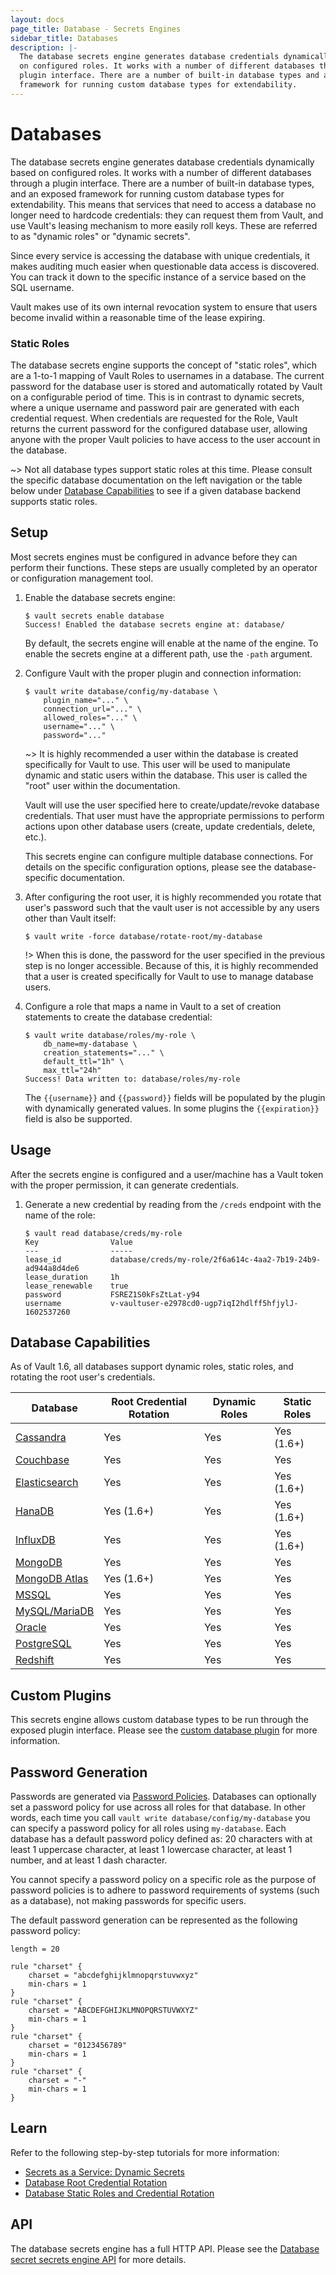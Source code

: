 ```yaml
---
layout: docs
page_title: Database - Secrets Engines
sidebar_title: Databases
description: |-
  The database secrets engine generates database credentials dynamically based
  on configured roles. It works with a number of different databases through a
  plugin interface. There are a number of built-in database types and an exposed
  framework for running custom database types for extendability.
---
```


# Databases

The database secrets engine generates database credentials dynamically based on
configured roles. It works with a number of different databases through a plugin
interface. There are a number of built-in database types, and an exposed framework
for running custom database types for extendability. This means that services
that need to access a database no longer need to hardcode credentials: they can
request them from Vault, and use Vault's leasing mechanism to more easily roll
keys. These are referred to as "dynamic roles" or "dynamic secrets".

Since every service is accessing the database with unique credentials, it makes
auditing much easier when questionable data access is discovered. You can track
it down to the specific instance of a service based on the SQL username.

Vault makes use of its own internal revocation system to ensure that users
become invalid within a reasonable time of the lease expiring.

### Static Roles

The database secrets engine supports the concept of "static roles", which are
a 1-to-1 mapping of Vault Roles to usernames in a database. The current password
for the database user is stored and automatically rotated by Vault on a
configurable period of time. This is in contrast to dynamic secrets, where a
unique username and password pair are generated with each credential request.
When credentials are requested for the Role, Vault returns the current
password for the configured database user, allowing anyone with the proper
Vault policies to have access to the user account in the database.

~> Not all database types support static roles at this time. Please consult the
specific database documentation on the left navigation or the table below under
[Database Capabilities](#database-capabilities) to see if a given database
backend supports static roles.

## Setup

Most secrets engines must be configured in advance before they can perform their
functions. These steps are usually completed by an operator or configuration
management tool.

1. Enable the database secrets engine:

   ```shell
   $ vault secrets enable database
   Success! Enabled the database secrets engine at: database/
   ```

   By default, the secrets engine will enable at the name of the engine. To
   enable the secrets engine at a different path, use the `-path` argument.

1. Configure Vault with the proper plugin and connection information:

   ```shell
   $ vault write database/config/my-database \
       plugin_name="..." \
       connection_url="..." \
       allowed_roles="..." \
       username="..." \
       password="..."
   ```

   ~> It is highly recommended a user within the database is created
      specifically for Vault to use. This user will be used to manipulate
      dynamic and static users within the database. This user is called the
      "root" user within the documentation.

   Vault will use the user specified here to create/update/revoke database
   credentials. That user must have the appropriate permissions to perform
   actions upon other database users (create, update credentials, delete, etc.).

   This secrets engine can configure multiple database connections. For details
   on the specific configuration options, please see the database-specific
   documentation.

1. After configuring the root user, it is highly recommended you rotate that user's
   password such that the vault user is not accessible by any users other than
   Vault itself:

   ```shell
   $ vault write -force database/rotate-root/my-database
   ```

   !> When this is done, the password for the user specified in the previous step
      is no longer accessible. Because of this, it is highly recommended that a
      user is created specifically for Vault to use to manage database
      users.

1. Configure a role that maps a name in Vault to a set of creation statements to
   create the database credential:

   ```shell
   $ vault write database/roles/my-role \
       db_name=my-database \
       creation_statements="..." \
       default_ttl="1h" \
       max_ttl="24h"
   Success! Data written to: database/roles/my-role
   ```

   The `{{username}}` and `{{password}}` fields will be populated by the plugin
   with dynamically generated values. In some plugins the `{{expiration}}`
   field is also be supported.

## Usage

After the secrets engine is configured and a user/machine has a Vault token with
the proper permission, it can generate credentials.

1.  Generate a new credential by reading from the `/creds` endpoint with the name
    of the role:

    ```shell
    $ vault read database/creds/my-role
    Key                Value
    ---                -----
    lease_id           database/creds/my-role/2f6a614c-4aa2-7b19-24b9-ad944a8d4de6
    lease_duration     1h
    lease_renewable    true
    password           FSREZ1S0kFsZtLat-y94
    username           v-vaultuser-e2978cd0-ugp7iqI2hdlff5hfjylJ-1602537260
    ```

## Database Capabilities
As of Vault 1.6, all databases support dynamic roles, static roles, and rotating the root user's credentials.

| Database                                              | Root Credential Rotation | Dynamic Roles | Static Roles |
| ----------------------------------------------------- | ------------------------ | ------------- | ------------ |
| [Cassandra](/vault/docs/secrets/databases/cassandra)        | Yes                      | Yes           | Yes (1.6+)   |
| [Couchbase](/vault/docs/secrets/databases/couchbase)        | Yes                      | Yes           | Yes          |
| [Elasticsearch](/vault/docs/secrets/databases/elasticdb)    | Yes                      | Yes           | Yes (1.6+)   |
| [HanaDB](/vault/docs/secrets/databases/hanadb)              | Yes (1.6+)               | Yes           | Yes (1.6+)   |
| [InfluxDB](/vault/docs/secrets/databases/influxdb)          | Yes                      | Yes           | Yes (1.6+)   |
| [MongoDB](/vault/docs/secrets/databases/mongodb)            | Yes                      | Yes           | Yes          |
| [MongoDB Atlas](/vault/docs/secrets/databases/mongodbatlas) | Yes (1.6+)               | Yes           | Yes          |
| [MSSQL](/vault/docs/secrets/databases/mssql)                | Yes                      | Yes           | Yes          |
| [MySQL/MariaDB](/vault/docs/secrets/databases/mysql-maria)  | Yes                      | Yes           | Yes          |
| [Oracle](/vault/docs/secrets/databases/oracle)              | Yes                      | Yes           | Yes          |
| [PostgreSQL](/vault/docs/secrets/databases/postgresql)      | Yes                      | Yes           | Yes          |
| [Redshift](/vault/docs/secrets/databases/redshift)          | Yes                      | Yes           | Yes          |

## Custom Plugins

This secrets engine allows custom database types to be run through the exposed
plugin interface. Please see the [custom database plugin](/vault/docs/secrets/databases/custom)
for more information.

## Password Generation

Passwords are generated via [Password Policies](/vault/docs/concepts/password-policies).
Databases can optionally set a password policy for use across all roles for that database.
In other words, each time you call `vault write database/config/my-database` you can specify
a password policy for all roles using `my-database`. Each database has a default password
policy defined as: 20 characters with at least 1 uppercase character, at least 1 lowercase
character, at least 1 number, and at least 1 dash character.

You cannot specify a password policy on a specific role as the purpose of password policies is
to adhere to password requirements of systems (such as a database), not making passwords
for specific users.

The default password generation can be represented as the following password policy:

```hcl
length = 20

rule "charset" {
	charset = "abcdefghijklmnopqrstuvwxyz"
	min-chars = 1
}
rule "charset" {
	charset = "ABCDEFGHIJKLMNOPQRSTUVWXYZ"
	min-chars = 1
}
rule "charset" {
	charset = "0123456789"
	min-chars = 1
}
rule "charset" {
	charset = "-"
	min-chars = 1
}
```

## Learn

Refer to the following step-by-step tutorials for more information:

- [Secrets as a Service: Dynamic Secrets](https://learn.hashicorp.com/vault/secrets-management/sm-dynamic-secrets)
- [Database Root Credential Rotation](https://learn.hashicorp.com/vault/secrets-management/db-root-rotation)
- [Database Static Roles and Credential Rotation](https://learn.hashicorp.com/vault/secrets-management/db-creds-rotation)

## API

The database secrets engine has a full HTTP API. Please see the [Database secret
secrets engine API](/api/secret/databases) for more details.
